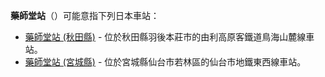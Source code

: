 {{NoteTA|G1=Transport
|T=zh-hans:药师堂站;zh-hk:藥師堂站;zh-tw:藥師堂車站; 
|1=zh-hans:药师堂站;zh-hk:藥師堂站;zh-tw:藥師堂車站;
}}
'''藥師堂站'''（{{jpn|j=薬師堂駅|hg=やくしどうえき}}）可能意指下列日本車站：

* [[藥師堂站_(秋田縣)|藥師堂站 (秋田縣)]] - 位於秋田縣羽後本莊市的由利高原客鐵道鳥海山麓線車站。
* [[藥師堂站_(宮城縣)|藥師堂站 (宮城縣)]] - 位於宮城縣仙台市若林區的仙台市地鐵東西線車站。

{{disambig|Cat=四字車站名消歧義}}